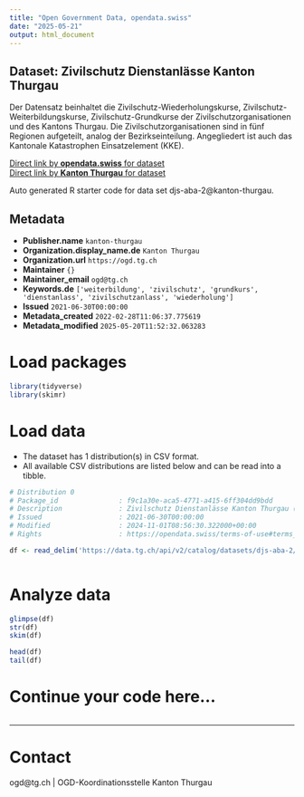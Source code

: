 ```yaml
---
title: "Open Government Data, opendata.swiss"
date: "2025-05-21"
output: html_document
---
```


## Dataset: Zivilschutz Dienstanlässe Kanton Thurgau

Der Datensatz beinhaltet die Zivilschutz-Wiederholungskurse, Zivilschutz-Weiterbildungskurse, Zivilschutz-Grundkurse der Zivilschutzorganisationen und des Kantons Thurgau. Die Zivilschutzorganisationen sind in fünf Regionen aufgeteilt, analog der Bezirkseinteilung. Angegliedert ist auch das Kantonale Katastrophen Einsatzelement (KKE).

[Direct link by **opendata.swiss** for dataset](https://opendata.swiss/de/dataset/zivilschutz-dienstanlasse-kanton-thurgau)<br>
[Direct link by **Kanton Thurgau** for dataset](https://data.tg.ch/explore/dataset/djs-aba-2/)

Auto generated R starter code for data set djs-aba-2@kanton-thurgau.

## Metadata

- **Publisher.name** `kanton-thurgau`
- **Organization.display_name.de** `Kanton Thurgau`
- **Organization.url** `https://ogd.tg.ch`
- **Maintainer** `{}`
- **Maintainer_email** `ogd@tg.ch`
- **Keywords.de** `['weiterbildung', 'zivilschutz', 'grundkurs', 'dienstanlass', 'zivilschutzanlass', 'wiederholung']`
- **Issued** `2021-06-30T00:00:00`
- **Metadata_created** `2022-02-28T11:06:37.775619`
- **Metadata_modified** `2025-05-20T11:52:32.063283`


# Load packages

```r

library(tidyverse)
library(skimr)

```

# Load data

-   The dataset has 1 distribution(s) in CSV format.
-   All available CSV distributions are listed below and can be read into a tibble.

```r

# Distribution 0
# Package_id               : f9c1a30e-aca5-4771-a415-6ff304dd9bdd
# Description              : Zivilschutz Dienstanlässe Kanton Thurgau (csv)
# Issued                   : 2021-06-30T00:00:00
# Modified                 : 2024-11-01T08:56:30.322000+00:00
# Rights                   : https://opendata.swiss/terms-of-use#terms_by

df <- read_delim('https://data.tg.ch/api/v2/catalog/datasets/djs-aba-2/exports/csv?use_labels=true')



```

# Analyze data

```r

glimpse(df)
str(df)
skim(df)

head(df)
tail(df)

```

# Continue your code here...

```r

```

------------------------------------------------------------------------

# Contact

ogd@tg.ch | OGD-Koordinationsstelle Kanton Thurgau
